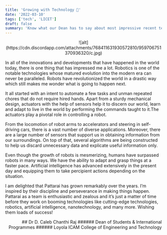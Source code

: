 ```yaml
---
title: 'Growing with Technology 🦾'
date: '2022-03-10'
tags: ['tech', 'LICET']
draft: false
summary: 'Know what our Dean has to say about most impressive recent technology advancements'
---
```


<div align="center">
  ![alt](https://cdn.discordapp.com/attachments/768411631930572810/959706751370936320/c.jpg)
</div>

In all of the innovations and developments that have happened in the world today, there is one thing that has impressed me a lot. Robotics is one of the notable technologies whose matured evolution into the modern era can never be paralleled. Robots have revolutionized the world in a drastic way which still makes me wonder what is going to happen next.

It all started with an intent to automate a few tasks and unman repeated chores that do not require hired hands. Apart from a sturdy mechanical design, actuators with the help of sensors help it to discern our world, learn and adapt to live in the world by performing the commands taught to it.The actuators play a pivotal role in controlling a robot.

From the locomotion of robot arms to accelerators and steering in self-driving cars, there is a vast number of diverse applications. Moreover, there are a large number of sensors that support us in obtaining information from our surroundings. On top of that, several algorithms are being constructed to help us discard unnecessary data and explicate useful information only.

Even though the growth of robots is mesmerizing, humans have surpassed robots in many ways. We have the ability to adapt and grasp things at a faster pace. Artificial intelligence has advanced extensively in the present day and equipping them to take percipient actions depending on the situation.

I am delighted that Pattarai has grown remarkably over the years. I’m inspired by their discipline and perseverance in making things happen. Pattarai as a team is enthusiastic and zealous and it’s just a matter of time before they work on booming technologies like cutting-edge technologies, robotics, artificial intelligence, nanotechnology, and many more. Wishing them loads of success!

<div align="right">
## Dr D. Caleb Chanthi Raj
###### Dean of Students & International Programmes
###### Loyola ICAM College of Engineering and Technology

</div>
